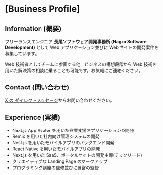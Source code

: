 # [Business Profile]

## Information (概要)

フリーランスエンジニア **長尾ソフトウェア開発事務所 (Nagao Software Development)** として Web アプリケーション並びに Web サイトの開発案件を募集しています。

Web 技術者としてチームに参画する他、ビジネスの構想段階から Web 技術を用いた解決策の相談に乗ることも可能です。お気軽にご連絡ください。

## Contact (問い合わせ)

[X の ダイレクトメッセージ](https://x.com/junpai_code)からお問い合わせください。

## Experience (実績)

- Next.js App Router を用いた営業支援アプリケーションの開発
- Remix を用いた社内向け管理システムの開発
- Nest.js を用いたモバイルアプリのバックエンド開発
- React Native を用いたモバイルアプリの開発
- Next.js を用いた SaaS、ポータルサイトの開発主導(テックリード)
- クリエイティブな Landing Page のマークアップ
- プログラミング講座の監修並びに運営の監督
